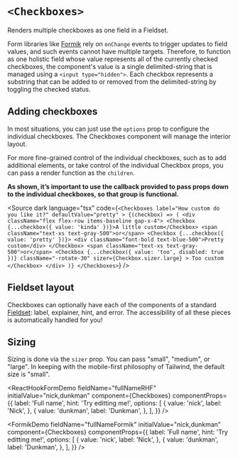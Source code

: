 


<Meta of={Stories} />

# `<Checkboxes>`

Renders multiple checkboxes as one field in a Fieldset.

Form libraries like [Formik](https://formik.org/) rely on `onChange` events to
trigger updates to field values, and such events cannot have multiple targets.
Therefore, to function as one holistic field whose value represents all of the
currently checked checkboxes, the component's value is a single delimited-string
that is managed using a `<input type="hidden">`. Each checkbox represents a
substring that can be added to or removed from the delimited-string by toggling
the checked status.

<FieldArgTypes of={Checkboxes} reactDocs="input" wrapper="Fieldset" />

## Adding checkboxes

In most situations, you can just use the `options` prop to configure the
individual checkboxes. The Checkboxes component will manage the interior layout.

<Canvas of={Stories.StandardLayout} sourceState="shown" />

For more fine-grained control of the individual checkboxes, such as to add
additional elements, or take control of the individual Checkbox props, you can
pass a render function as the `children`.

<strong>
  As shown, it’s important to use the callback provided to pass props down to
  the individual checkboxes, so that group is functional.
</strong>

<Canvas of={Stories.CustomLayout} sourceState="none" />

<Source
  dark
  language="tsx"
  code={`
    <Checkboxes
      label="How custom do you like it?"
      defaultValue="pretty"
    >
      {(checkbox) => (
        <div className="flex flex-row items-baseline gap-x-4">
          <Checkbox {...checkbox({ value: 'kinda' })}>A little custom</Checkbox>
          <span className="text-xs text-gray-500">or</span>
          <Checkbox {...checkbox({ value: 'pretty' })}>
            <div className="font-bold text-blue-500">Pretty custom</div>
          </Checkbox>
          <span className="text-xs text-gray-500">or</span>
          <Checkbox
            {...checkbox({ value: 'too', disabled: true })}
            className="-rotate-30"
            sizer={Checkbox.sizer.large}
          >
            Too custom
          </Checkbox>
        </div>
      )}
    </Checkboxes>
  `}
/>

## Fieldset layout

Checkboxes can optionally have each of the components of a standard
[Fieldset](/docs/forms-fieldset--docs): label, explainer, hint, and error. The
accessibility of all these pieces is automatically handled for you!

<Canvas of={Stories.FieldsetLayout} />

## Sizing

Sizing is done via the `sizer` prop. You can pass "small", "medium", or "large".
In keeping with the mobile-first philosophy of Tailwind, the default size is
"small".

<Canvas of={Stories.AllSizes} />

<ReactHookFormDemo
  fieldName="fullNameRHF"
  initialValue="nick,dunkman"
  component={Checkboxes}
  componentProps={{
    label: 'Full name',
    hint: 'Try editting me!',
    options: [
      {
        value: 'nick',
        label: 'Nick',
      },
      {
        value: 'dunkman',
        label: 'Dunkman',
      },
    ],
  }}
/>

<FormikDemo
  fieldName="fullNameFormik"
  initialValue="nick,dunkman"
  component={Checkboxes}
  componentProps={{
    label: 'Full name',
    hint: 'Try editting me!',
    options: [
      {
        value: 'nick',
        label: 'Nick',
      },
      {
        value: 'dunkman',
        label: 'Dunkman',
      },
    ],
  }}
/>
